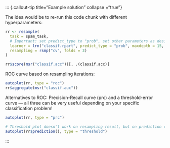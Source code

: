 ::: {.callout-tip title="Example solution" collapse ="true"}

The idea would be to re-run this code chunk with different hyperparameters:

```r
rr <- resample(
  task = spam_task, 
  # Important: set predict_type to "prob", set other parameters as desired.
  learner = lrn("classif.rpart", predict_type = "prob", maxdepth = 15, cp = 0.003),
  resampling = rsmp("cv", folds = 3)
)

rr$score(msr("classif.acc"))[, .(classif.acc)]
```

ROC curve based on resampling iterations:

```r
autoplot(rr, type = "roc")
rr$aggregate(msr("classif.auc"))
```

Alternatives to ROC:
Precision-Recall curve (prc) and a threshold-error curve --- all three can be very useful depending on your specific classification problem!

```r
autoplot(rr, type = "prc")

# Threshold plot doesn't work on resampling result, but on prediction objects!
autoplot(rr$prediction(), type = "threshold")
```

:::
